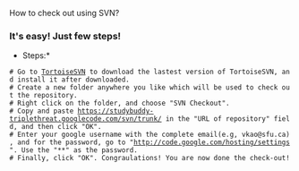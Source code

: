 How to check out using SVN?

===It's easy! Just few steps!===
*Steps:*
 # Go to [http://tortoisesvn.tigris.org/ TortoiseSVN] to download the lastest version of TortoiseSVN, and install it after downloaded.
 # Create a new folder anywhere you like which will be used to check out the repository.
 # Right click on the folder, and choose "SVN Checkout".
 # Copy and paste https://studybuddy-triplethreat.googlecode.com/svn/trunk/ in the "URL of repository" field, and then click "OK".
 # Enter your google username with the complete email(e.g, vkao@sfu.ca), and for the password, go to "http://code.google.com/hosting/settings". Use the "*{{{GoogleCode.com Password}}}*" as the password.
 # Finally, click "OK". Congraulations! You are now done the check-out!